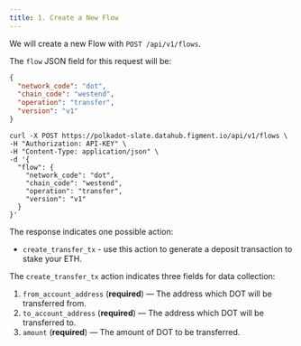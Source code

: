 ```yaml
---
title: 1. Create a New Flow
---
```


We will create a new Flow with `POST /api/v1/flows`.

The `flow` JSON field for this request will be:

```json
{
  "network_code": "dot",
  "chain_code": "westend",
  "operation": "transfer",
  "version": "v1"
}
```

```text
curl -X POST https://polkadot-slate.datahub.figment.io/api/v1/flows \
-H "Authorization: API-KEY" \
-H "Content-Type: application/json" \
-d '{
  "flow": {
    "network_code": "dot",
    "chain_code": "westend",
    "operation": "transfer",
    "version": "v1"
  }
}'
```

The response indicates one possible action:

- `create_transfer_tx` - use this action to generate a deposit transaction to stake your ETH.

The `create_transfer_tx` action indicates three fields for data collection:

1. `from_account_address` (**required**) — The address which DOT will be transferred from.
2. `to_account_address` (**required**) — The address which DOT will be transferred to.
3. `amount` (**required**) — The amount of DOT to be transferred.
